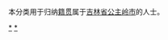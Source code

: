 {{Catnav|頁面分類|各種主題的頁面分類|依中国各省来作的分类|各地中国人|吉林人|长春人}}
{{Catnav|頁面分類|人物|各國人物|中国人|各地中国人|吉林人|长春人}}

本分类用于归纳[[籍贯|籍贯]]属于[[吉林省|吉林省]][[公主岭市|公主岭市]]的人士。

[[Category:长春人|*]]
[[Category:公主岭市|*]]